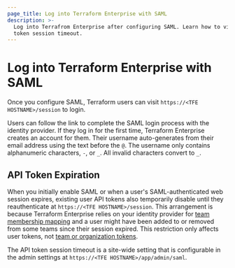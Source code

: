 ```yaml
---
page_title: Log into Terraform Enterprise with SAML
description: >-
  Log into Terrafrom Enterprise after configuring SAML. Learn how to visit the login page and how admins can change the user API
  token session timeout.
---
```


# Log into Terraform Enterprise with SAML

Once you configure SAML, Terraform users can visit `https://<TFE HOSTNAME>/session` to login.

Users can follow the link to complete the SAML login process with the identity provider. If they log in for the first time, Terraform Enterprise creates an account for them. Their username auto-generates from their email address using the text before the `@`. The username only contains alphanumeric characters, `-`, or `_`. All invalid characters convert to `_`.

## API Token Expiration

When you initially enable SAML or when a user's SAML-authenticated web session expires, existing user API tokens also temporarily disable until they reauthenticate at `https://<TFE HOSTNAME>/session`. This arrangement is because Terraform Enterprise relies on your identity provider for [team membership mapping](/terraform/enterprise/saml/team-membership) and a user might have been added to or removed from some teams since their session expired. This restriction only affects user tokens, not [team or organization tokens](/terraform/enterprise/users-teams-organizations/api-tokens).

The API token session timeout is a site-wide setting that is configurable in the admin settings at `https://<TFE HOSTNAME>/app/admin/saml`.
